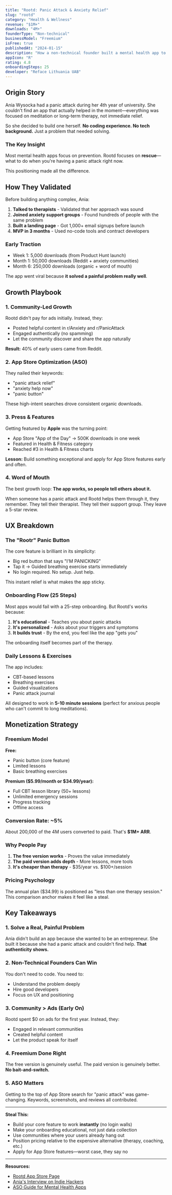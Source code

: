 ```yaml
---
title: "Rootd: Panic Attack & Anxiety Relief"
slug: "rootd"
category: "Health & Wellness"
revenue: "$1M+"
downloads: "4M+"
founderType: "Non-technical"
businessModel: "Freemium"
isFree: true
publishedAt: "2024-01-15"
description: "How a non-technical founder built a mental health app to $1M+ revenue with 4M+ downloads"
appIcon: "R"
rating: 4.8
onboardingSteps: 25
developer: "Reface Lithuania UAB"
---
```


## Origin Story

Ania Wysocka had a panic attack during her 4th year of university. She couldn't find an app that actually helped in the moment—everything was focused on meditation or long-term therapy, not immediate relief.

So she decided to build one herself. **No coding experience. No tech background.** Just a problem that needed solving.

### The Key Insight

Most mental health apps focus on prevention. Rootd focuses on **rescue**—what to do when you're having a panic attack right now.

This positioning made all the difference.

## How They Validated

Before building anything complex, Ania:

1. **Talked to therapists** - Validated that her approach was sound
2. **Joined anxiety support groups** - Found hundreds of people with the same problem
3. **Built a landing page** - Got 1,000+ email signups before launch
4. **MVP in 3 months** - Used no-code tools and contract developers

### Early Traction

- Week 1: 5,000 downloads (from Product Hunt launch)
- Month 1: 50,000 downloads (Reddit + anxiety communities)
- Month 6: 250,000 downloads (organic + word of mouth)

The app went viral because **it solved a painful problem really well**.

## Growth Playbook

### 1. Community-Led Growth

Rootd didn't pay for ads initially. Instead, they:

- Posted helpful content in r/Anxiety and r/PanicAttack
- Engaged authentically (no spamming)
- Let the community discover and share the app naturally

**Result:** 40% of early users came from Reddit.

### 2. App Store Optimization (ASO)

They nailed their keywords:

- "panic attack relief"
- "anxiety help now"
- "panic button"

These high-intent searches drove consistent organic downloads.

### 3. Press & Features

Getting featured by **Apple** was the turning point:

- App Store "App of the Day" → 500K downloads in one week
- Featured in Health & Fitness category
- Reached #3 in Health & Fitness charts

**Lesson:** Build something exceptional and apply for App Store features early and often.

### 4. Word of Mouth

The best growth loop: **The app works, so people tell others about it.**

When someone has a panic attack and Rootd helps them through it, they remember. They tell their therapist. They tell their support group. They leave a 5-star review.

## UX Breakdown

### The "Rootr" Panic Button

The core feature is brilliant in its simplicity:

- Big red button that says "I'M PANICKING"
- Tap it → Guided breathing exercise starts immediately
- No login required. No setup. Just help.

This instant relief is what makes the app sticky.

### Onboarding Flow (25 Steps)

Most apps would fail with a 25-step onboarding. But Rootd's works because:

1. **It's educational** - Teaches you about panic attacks
2. **It's personalized** - Asks about your triggers and symptoms
3. **It builds trust** - By the end, you feel like the app "gets you"

The onboarding itself becomes part of the therapy.

### Daily Lessons & Exercises

The app includes:

- CBT-based lessons
- Breathing exercises
- Guided visualizations
- Panic attack journal

All designed to work in **5-10 minute sessions** (perfect for anxious people who can't commit to long meditations).

## Monetization Strategy

### Freemium Model

**Free:**
- Panic button (core feature)
- Limited lessons
- Basic breathing exercises

**Premium ($5.99/month or $34.99/year):**
- Full CBT lesson library (50+ lessons)
- Unlimited emergency sessions
- Progress tracking
- Offline access

### Conversion Rate: ~5%

About 200,000 of the 4M users converted to paid. That's **$1M+ ARR**.

### Why People Pay

1. **The free version works** - Proves the value immediately
2. **The paid version adds depth** - More lessons, more tools
3. **It's cheaper than therapy** - $35/year vs. $100+/session

### Pricing Psychology

The annual plan ($34.99) is positioned as "less than one therapy session." This comparison anchor makes it feel like a steal.

## Key Takeaways

### 1. Solve a Real, Painful Problem

Ania didn't build an app because she wanted to be an entrepreneur. She built it because she had a panic attack and couldn't find help. **That authenticity shows.**

### 2. Non-Technical Founders Can Win

You don't need to code. You need to:
- Understand the problem deeply
- Hire good developers
- Focus on UX and positioning

### 3. Community > Ads (Early On)

Rootd spent $0 on ads for the first year. Instead, they:
- Engaged in relevant communities
- Created helpful content
- Let the product speak for itself

### 4. Freemium Done Right

The free version is genuinely useful. The paid version is genuinely better. **No bait-and-switch.**

### 5. ASO Matters

Getting to the top of App Store search for "panic attack" was game-changing. Keywords, screenshots, and reviews all contributed.

---

**Steal This:**

- Build your core feature to work **instantly** (no login walls)
- Make your onboarding educational, not just data collection
- Use communities where your users already hang out
- Position pricing relative to the expensive alternative (therapy, coaching, etc.)
- Apply for App Store features—worst case, they say no

---

**Resources:**

- [Rootd App Store Page](https://apps.apple.com/app/rootd/id1274522599)
- [Ania's Interview on Indie Hackers](https://www.indiehackers.com)
- [ASO Guide for Mental Health Apps](https://example.com)
